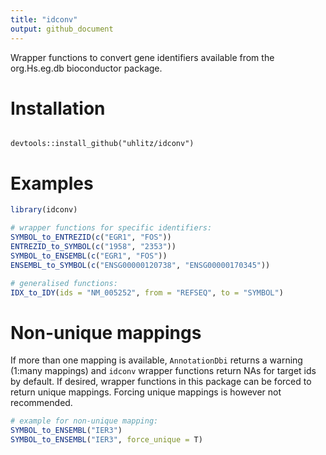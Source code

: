 ```yaml
---
title: "idconv"
output: github_document
---
```


Wrapper functions to convert gene identifiers available from the org.Hs.eg.db bioconductor package.

# Installation  

```

devtools::install_github("uhlitz/idconv")

```

# Examples

```r

library(idconv)

# wrapper functions for specific identifiers:
SYMBOL_to_ENTREZID(c("EGR1", "FOS"))
ENTREZID_to_SYMBOL(c("1958", "2353"))
SYMBOL_to_ENSEMBL(c("EGR1", "FOS"))
ENSEMBL_to_SYMBOL(c("ENSG00000120738", "ENSG00000170345"))

# generalised functions:
IDX_to_IDY(ids = "NM_005252", from = "REFSEQ", to = "SYMBOL")

```

# Non-unique mappings

If more than one mapping is available, `AnnotationDbi` returns a warning (1:many mappings) and
`idconv` wrapper functions return NAs for target ids by default. 
If desired, wrapper functions in this package can be forced to return unique mappings.
Forcing unique mappings is however not recommended.

```r

# example for non-unique mapping:
SYMBOL_to_ENSEMBL("IER3")
SYMBOL_to_ENSEMBL("IER3", force_unique = T)

```

